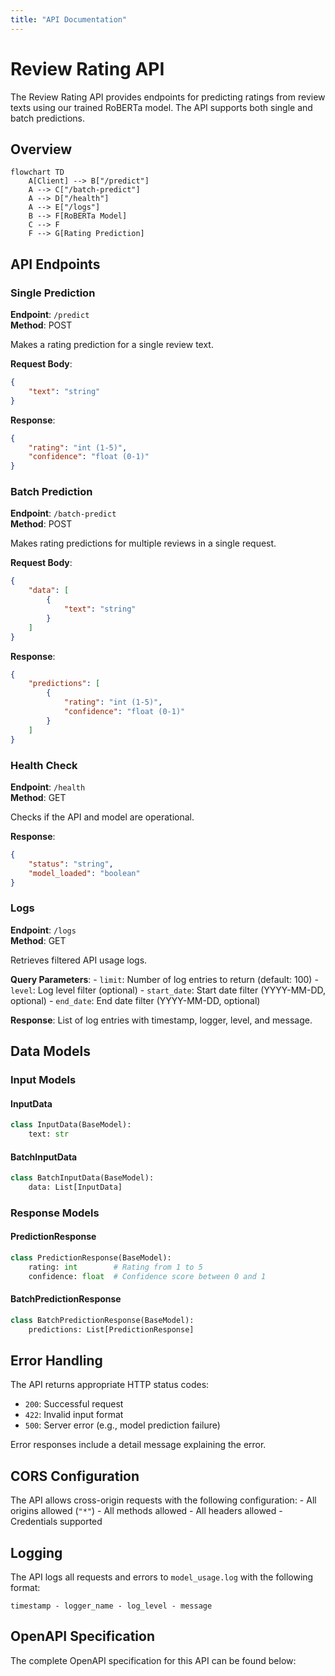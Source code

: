 ```yaml
---
title: "API Documentation"
---
```


# Review Rating API

The Review Rating API provides endpoints for predicting ratings from review texts using our trained RoBERTa model. The API supports both single and batch predictions.

## Overview

```mermaid
flowchart TD
    A[Client] --> B["/predict"]
    A --> C["/batch-predict"]
    A --> D["/health"]
    A --> E["/logs"]
    B --> F[RoBERTa Model]
    C --> F
    F --> G[Rating Prediction]
```

## API Endpoints

### Single Prediction

**Endpoint**: `/predict`  
**Method**: POST

Makes a rating prediction for a single review text.

**Request Body**:
```json
{
    "text": "string"
}
```

**Response**:
```json
{
    "rating": "int (1-5)",
    "confidence": "float (0-1)"
}
```

### Batch Prediction

**Endpoint**: `/batch-predict`  
**Method**: POST

Makes rating predictions for multiple reviews in a single request.

**Request Body**:
```json
{
    "data": [
        {
            "text": "string"
        }
    ]
}
```

**Response**:
```json
{
    "predictions": [
        {
            "rating": "int (1-5)",
            "confidence": "float (0-1)"
        }
    ]
}
```

### Health Check

**Endpoint**: `/health`  
**Method**: GET

Checks if the API and model are operational.

**Response**:
```json
{
    "status": "string",
    "model_loaded": "boolean"
}
```

### Logs

**Endpoint**: `/logs`  
**Method**: GET

Retrieves filtered API usage logs.

**Query Parameters**:
- `limit`: Number of log entries to return (default: 100)
- `level`: Log level filter (optional)
- `start_date`: Start date filter (YYYY-MM-DD, optional)
- `end_date`: End date filter (YYYY-MM-DD, optional)

**Response**: List of log entries with timestamp, logger, level, and message.

## Data Models

### Input Models

#### InputData
```python
class InputData(BaseModel):
    text: str
```

#### BatchInputData
```python
class BatchInputData(BaseModel):
    data: List[InputData]
```

### Response Models

#### PredictionResponse
```python
class PredictionResponse(BaseModel):
    rating: int        # Rating from 1 to 5
    confidence: float  # Confidence score between 0 and 1
```

#### BatchPredictionResponse
```python
class BatchPredictionResponse(BaseModel):
    predictions: List[PredictionResponse]
```

## Error Handling

The API returns appropriate HTTP status codes:

- `200`: Successful request
- `422`: Invalid input format
- `500`: Server error (e.g., model prediction failure)

Error responses include a detail message explaining the error.

## CORS Configuration

The API allows cross-origin requests with the following configuration:
- All origins allowed (`"*"`)
- All methods allowed
- All headers allowed
- Credentials supported

## Logging

The API logs all requests and errors to `model_usage.log` with the following format:
```
timestamp - logger_name - log_level - message
```

## OpenAPI Specification

The complete OpenAPI specification for this API can be found below:

```{=html}
<div id="swagger-ui"></div>

<script src="https://unpkg.com/swagger-ui-dist@5.11.0/swagger-ui-bundle.js"></script>
<link rel="stylesheet" href="https://unpkg.com/swagger-ui-dist@5.11.0/swagger-ui.css"/>

<script>
window.onload = function() {
    SwaggerUIBundle({
        url: "_assets/openapi.json",
        dom_id: '#swagger-ui',
        presets: [
            SwaggerUIBundle.presets.apis,
            SwaggerUIBundle.SwaggerUIStandalonePreset
        ],
    });
}
</script>
```